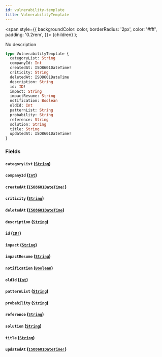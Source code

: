 ```yaml
---
id: vulnerability-template
title: VulnerabilityTemplate
---
```


<span
style={{
      backgroundColor: color,
      borderRadius: '2px',
      color: '#fff',
      padding: '0.2rem',
    }}>
{children}
</span>
);

No description

```graphql
type VulnerabilityTemplate {
  categoryList: String
  companyId: Int
  createdAt: ISO8601DateTime!
  criticity: String
  deletedAt: ISO8601DateTime
  description: String
  id: ID!
  impact: String
  impactResume: String
  notification: Boolean
  oldId: Int
  patternList: String
  probability: String
  reference: String
  solution: String
  title: String
  updatedAt: ISO8601DateTime!
}
```

### Fields

#### `categoryList` ([`String`](/api/scalars/string))

#### `companyId` ([`Int`](/api/scalars/int))

#### `createdAt` ([`ISO8601DateTime!`](/api/scalars/iso-8601-date-time))

#### `criticity` ([`String`](/api/scalars/string))

#### `deletedAt` ([`ISO8601DateTime`](/api/scalars/iso-8601-date-time))

#### `description` ([`String`](/api/scalars/string))

#### `id` ([`ID!`](/api/scalars/id))

#### `impact` ([`String`](/api/scalars/string))

#### `impactResume` ([`String`](/api/scalars/string))

#### `notification` ([`Boolean`](/api/scalars/boolean))

#### `oldId` ([`Int`](/api/scalars/int))

#### `patternList` ([`String`](/api/scalars/string))

#### `probability` ([`String`](/api/scalars/string))

#### `reference` ([`String`](/api/scalars/string))

#### `solution` ([`String`](/api/scalars/string))

#### `title` ([`String`](/api/scalars/string))

#### `updatedAt` ([`ISO8601DateTime!`](/api/scalars/iso-8601-date-time))
